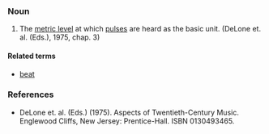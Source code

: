 ===Noun===
#The [[metric level]] at which [[pulse]]s are heard as the basic unit. (DeLone et. al. (Eds.), 1975, chap. 3)

====Related terms====
*[[beat]]

===References===
*DeLone et. al. (Eds.) (1975). Aspects of Twentieth-Century Music. Englewood Cliffs, New Jersey: Prentice-Hall. ISBN 0130493465.